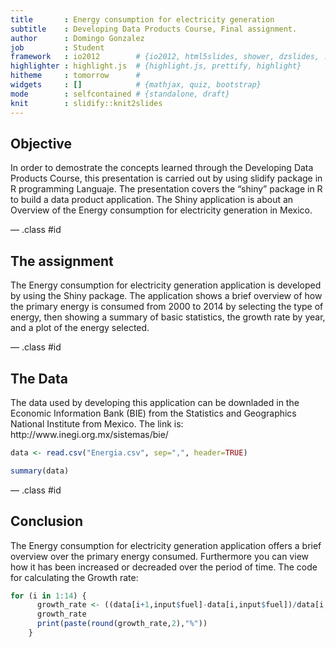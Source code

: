 ```yaml
---
title       : Energy consumption for electricity generation
subtitle    : Developing Data Products Course, Final assignment.
author      : Domingo Gonzalez
job         : Student
framework   : io2012        # {io2012, html5slides, shower, dzslides, ...}
highlighter : highlight.js  # {highlight.js, prettify, highlight}
hitheme     : tomorrow      # 
widgets     : []            # {mathjax, quiz, bootstrap}
mode        : selfcontained # {standalone, draft}
knit        : slidify::knit2slides
---
```


## Objective

In order to demostrate the concepts learned through the Developing Data Products Course, this presentation is carried out by using slidify package in R programming Languaje. The presentation covers the "shiny" package in R to build a data product application. The Shiny application is about an Overview of the Energy consumption for electricity generation in Mexico.

--- .class #id 

## The assignment

The Energy consumption for electricity generation application is developed by using the Shiny package. The application shows a brief overview of how the primary energy is consumed from 2000 to 2014 by selecting the type of energy, then showing a summary of basic statistics, the growth rate by year, and a plot of the energy selected. 

--- .class #id 

## The Data 

The data used by developing this application can be downladed in the Economic Information Bank (BIE) from the Statistics and Geographics National Institute from Mexico. The link is:
http://www.inegi.org.mx/sistemas/bie/ 
```r
data <- read.csv("Energia.csv", sep=",", header=TRUE)

summary(data)
```

--- .class #id 

## Conclusion

The Energy consumption for electricity generation application offers a brief overview over the primary energy consumed. Furthermore you can view how it has been increased or decreaded over the period of time.
The code for calculating the Growth rate:

```r
for (i in 1:14) {
      growth_rate <- ((data[i+1,input$fuel]-data[i,input$fuel])/data[i,input$fuel])*100
      growth_rate
      print(paste(round(growth_rate,2),"%"))
    }
```

